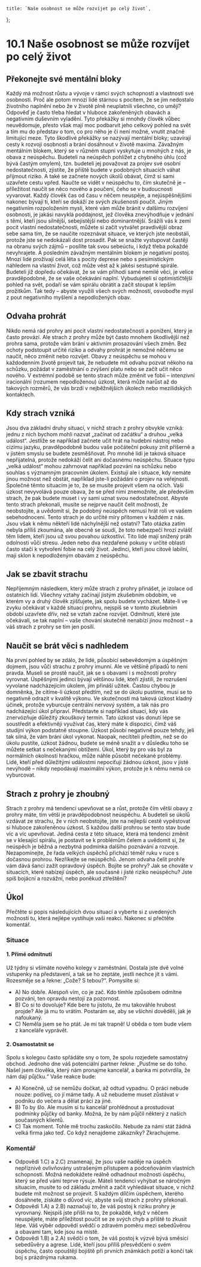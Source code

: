     title: `Naše osobnost se může rozvíjet po celý život`,
};

# 10.1 Naše osobnost se může rozvíjet po celý život

## Překonejte své mentální bloky

Každý má možnost růstu a vývoje v rámci svých schopností a vlastností své osobnosti. Proč ale potom mnozí lidé stárnou s pocitem, že se jim nedostalo životního naplnění nebo že v životě plně neuplatnili všechno, co umějí? Odpověď je často třeba hledat v hluboce zakořeněných obavách a negativním duševním vyladění. Tyto překážky si mnohdy člověk vůbec neuvědomuje, přesto však mají moc podbarvit jeho celkový pohled na svět a tím mu do představ o tom, co pro něho je či není možné, vnutit značně limitující meze. Tyto škodlivé překážky se nazývají mentální bloky; uzavírají cesty k rozvoji osobnosti a brání dosáhnout v životě maxima. Závažným mentálním blokem, který se v různém stupni vyskytuje u mnohých z nás, je obava z neúspěchu. Budeteli na neúspěch pohlížet z chybného úhlu (což bývá častým omylem), tzn. budeteli jej považovat za projev své osobní nedostatečnosti, zjistíte, že příště budete v podobných situacích váhat přijmout riziko. A také se začnete nových úkolů obávat, čímž si sami uzavřete cestu vpřed. Naučte se vidět v neúspěchu to, čím skutečně je – příležitost naučit se něco nového a poučení, čeho se v budoucnosti vyvarovat. Každý člověk čas od času v něčem neuspěje, a nejúspěšnějšími nakonec bývají ti, kteří se dokáží ze svých zkušeností poučit. Jiným negativním rozpoložením mysli, které vám může bránit v dalšímu rozvíjení osobnosti, je jakási navyklá poddajnost, jež člověka znevýhodňuje v jednání s těmi, kteří jsou silnější, sebejistější nebo dominantnější. Srážíli vás k zemi pocit vlastní nedostatečnosti, můžete si začít vytvářet pravdivější obraz sebe sama tím, že se naučíte rozeznávat situace, ve kterých jste neobstáli, protože jste se nedokázali dost prosadit. Pak se snažte vystupovat častěji na obranu svých zájmů – posílíte tak svou sebeúctu, i když třeba pokaždé nevyhrajete. A posledním závažným mentálním blokem je negativní postoj. Mnozí lidé prožívají celá léta s pocity deprese nebo s pesimistickým náhledem na vlastní život, což může vést až k jakési sestupné spirále. Budeteli již dopředu očekávat, že se vám přihodí samé nemilé věci, je velice pravděpodobné, že se vaše očekávání naplní. Vybudujeteli si optimističtější pohled na svět, podaří se vám spirálu obrátit a začít stoupat k lepším prožitkům. Tak tedy – abyste využili všech svých možností, osvoboďte mysl z pout negativního myšlení a nepodložených obav.

## Odvaha prohrát

Nikdo nemá rád prohry ani pocit vlastní nedostatečnosti a ponížení, který je často provází. Ale strach z prohry může být často mnohem škodlivější než prohra sama, protože vám brání v aktivním prosazování všech změn. Bez ochoty podstoupit určité riziko a odvahy prohrát je nemožné něčemu se naučit, něco změnit nebo rozvíjet. Obavy z neúspěchu se mohou v každodenním životě projevit tak, že nebudete mít odvahu pozvat někoho na schůzku, požádat v zaměstnání o zvýšení platu nebo se začít učit něco nového. V extrémní podobě se tento strach může změnit ve fobii – intenzivní iracionální (rozumem nepodloženou) úzkost, která může narůst až do takových rozměrů, že vás brzdí v nejběžnějších úkolech nebo mezilidských kontaktech.

## Kdy strach vzniká

Jsou dva základní druhy situací, v nichž strach z prohry obvykle vzniká: jednu z nich bychom mohli nazvat „začínat od začátku“ a druhou „velká událost“. Jestliže se například začnete učit hrát na hudební nástroj nebo cizímu jazyku, pravděpodobně budou vaše počáteční pokusy znít příšerně a v jistém smyslu se budete zesměšňovat. Pro mnohé lidi je taková situace nepřijatelná, protože nedokáží čelit ani dočasnému neúspěchu. Situace typu „velká událost“ mohou zahrnovat například pozvání na schůzku nebo souhlas s významným pracovním úkolem. Existují ale i situace, kdy nemáte jinou možnost než obstát, například jste-li požádáni o projev na veřejnosti. Společné těmto situacím je to, že se musíte projevit všem na očích. Vaši úzkost nevyvolává pouze obava, že se před nimi znemožníte, ale především strach, že pak budete muset i vy sami uznat svou nedostatečnost. Abyste tento strach překonali, musíte se nejprve naučit čelit možnosti, že neobstojíte, a uvědomit si, že podobný neúspěch nemusí hrát roli ve vašem sebehodnocení. Tento strach je do určité míry přítomen v každém z nás. Jsou však k němu někteří lidé náchylnější než ostatní? Tato otázka zatím nebyla příliš zkoumána, ale obecně se soudí, že toto nebezpečí hrozí zvlášť těm lidem, kteří jsou už svou povahou úzkostliví. Tito lidé mají snížený práh odolnosti vůči stresu. Jeden nebo dva nezdařené pokusy v určité oblasti často stačí k vytvoření fobie na celý život. Jedinci, kteří jsou citově labilní, mají sklon k nepodloženým obavám z neúspěchu.

## Jak se zbavit strachu

Nepříjemným následkem, který může strach z prohry přinášet, je izolace od ostatních lidí. Všechny vztahy začínají jistým zkušebním obdobím, ve kterém vy a druhý člověk zjišťujete, jak spolu budete vycházet. Máte-li ve zvyku očekávat v každé situaci prohru, nejspíš se v tomto zkušebním období uzavřete dřív, než se vztah začne rozvíjet. Odmítnutí, které jste očekávali, se tak naplní – vaše chování skutečně nenabízí jinou možnost – a váš strach z prohry se tím jen posílí.

## Naučit se brát věci s nadhledem

Na první pohled by se zdálo, že lidé, působící sebevědomým a úspěšným dojmem, jsou vůči strachu z prohry imunní. Ale ve většině případů to není pravda. Museli se prostě naučit, jak se s obavami i s možností prohry vyrovnat. Úspěšnými jedinci bývají většinou lidé, kteří zjistili, že rozrušení vyvolané nadcházejícím úkolem, jim přináší užitek. Častou chybou je domněnka, že cítíme-li úzkost předtím, než se do úkolu pustíme, musí se to negativně odrazit v kvalitě výkonu. Ve skutečnosti má taková úzkost kladný účinek, protože vyburcuje centrální nervový systém, a tak nás pro nadcházející úkol připraví. Představte si například situaci, kdy vás znervózňuje důležitý zkouškový termín. Tato úzkost vás donutí lépe se soustředit a efektivněji využívat čas, který máte k dispozici, čímž váš studijní výkon podstatně stoupne. Úzkost působí negativně pouze tehdy, jeli tak silná, že vám brání úkol vykonat. Naopak, necítíteli předtím, než se do úkolu pustíte, úzkost žádnou, budete se méně snažit a v důsledku toho se můžete setkat s nečekanými obtížemi. Úkol, který by pro vás byl za normálních okolností hračkou, může náhle působit nečekané problémy. Lidé, kteří před důležitými událostmi nepociťují žádnou úzkost, jsou v jisté nevýhodě – nikdy nepodávají maximální výkon, protože je k němu nemá co vyburcovat.

## Strach z prohry je zhoubný

Strach z prohry má tendenci upevňovat se a růst, protože čím větší obavy z prohry máte, tím větší je pravděpodobnost neúspěchu. A budeteli se úkolů vzdávat ze strachu, že v nich neobstojíte, jste na nejlepší cestě vypěstovat si hluboce zakořeněnou úzkost. S každou další prohrou se tento stav bude víc a víc upevňovat. Jediná cesta z této situace, která má tendenci změnit se v klesající spirálu, je postavit se k problémům čelem a uvědomit si, že neúspěch je běžná a nezbytná podmínka dalšího poznávání a rozvoje. Nezapomínejte, že řada velkých úspěchů přichází téměř ruku v ruce s dočasnou prohrou. Nezříkejte se neúspěchů. Jenom odvaha čelit prohře vám dává šanci zažít opravdový úspěch. Bojíte se prohry? Jak se chováte v situacích, které nabízejí úspěch, ale současně i jisté riziko neúspěchu? Jste spíš bojácní a rozvážní, nebo poněkud ztřeštění?

## Úkol

Přečtěte si popis následujících dvou situací a vyberte si z uvedených možností tu, která nejlépe vystihuje vaši reakci. Nakonec si přečtěte komentář.

### Situace

#### 1. Přímé odmítnutí

Už týdny si všímáte nového kolegy v zaměstnání. Dostala jste dvě volné vstupenky na představení, a tak se ho zeptáte, jestli nechce jít s vámi. Rozesměje se a řekne: „Cože? S tebou?“. Pomyslíte si:
- A) No dobře. Alespoň vím, co je zač. Kdo tímhle způsobem odmítne pozvání, ten opravdu nestojí za pozornost.
- B) Co si to dovoluje? Kde bere tu jistotu, že mu takováhle hrubost projde? Ale já mu to vrátím. Postarám se, aby se všichni dověděli, jak je nafoukaný.
- C) Neměla jsem se ho ptát. Je mi tak trapně! U oběda o tom bude všem z kanceláře vyprávět.

#### 2. Osamostatnit se

Spolu s kolegou často spřádáte sny o tom, že spolu rozjedete samostatný obchod. Jednoho dne váš potenciální partner řekne: „Pusťme se do toho. Našel jsem člověka, který nám pronajme kancelář, a banka mi potvrdila, že nám dají půjčku.“ Vaše reakce bude:
- A) Konečně, už se nemůžu dočkat, až odtud vypadnu. O práci nebude nouze: podívej, co jí máme tady. A už nebudeme muset zůstávat v podniku do večera a dělat práci za jiné.
- B) To by šlo. Ale musím si tu kancelář prohlédnout a prostudovat podmínky půjčky od banky. Možná, že by nám půjčil některý z našich současných klientů.
- C) Tak moment. Tohle mě trochu zaskočilo. Nebude za námi stát žádná velká firma jako teď. Co když nenajdeme zákazníky? Zkrachujeme.

### Komentář

- Odpovědi 1.C) a 2.C) znamenají, že jsou vaše naděje na úspěch nepříznivě ovlivňovány ustrašeným přístupem a podceňováním vlastních schopností. Možná nedokážete reálně odhadnout možnosti úspěchu, který se před vámi teprve rýsuje. Máteli tendenci vyhýbat se náročným situacím, musíte to od základu změnit a začít vyhledávat situace, v nichž budete mít možnost se projevit. S každým dílčím úspěchem, kterého dosáhnete, získáte o důvod víc, abyste svůj strach z prohry překonali.
- Odpovědi 1.A) a 2.B) naznačují to, že váš postoj k riziku prohry je vyrovnaný. Nejspíš jste přišli na to, že pokaždé, když v něčem neuspějete, máte příležitost poučit se ze svých chyb a příště to zkusit lépe. Váš výběr odpovědí svědčí o zdravém poměru mezi sebedůvěrou a obavami tam, kde jsou na místě.
- Odpovědi 1.B) a 2.A) svědčí o tom, že váš postoj k výzvě bývá směsicí sebedůvěry a agrese. Lidé, kteří jsou příliš přesvědčeni o svém úspěchu, často opouštějí bojiště při prvních známkách potíží a končí tak boj s prázdnýma rukama.